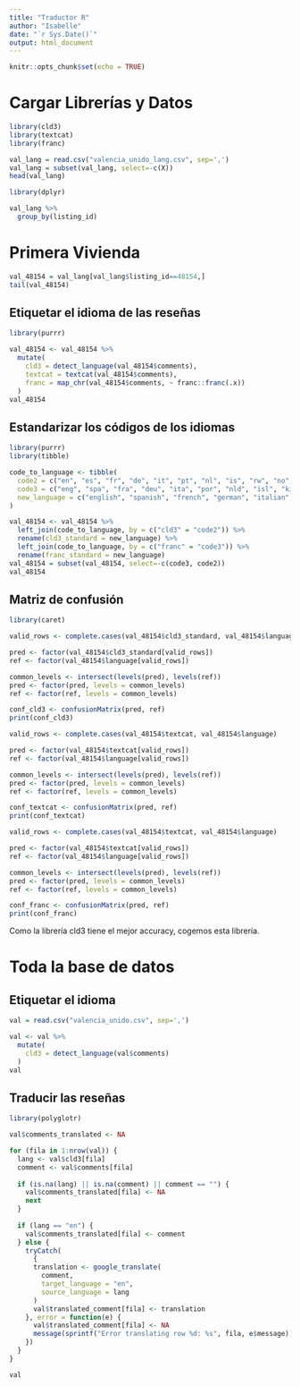 ---
title: "Traductor R"
author: "Isabelle"
date: "`r Sys.Date()`"
output: html_document
---

```{r setup, include=FALSE}
knitr::opts_chunk$set(echo = TRUE)
```

# Cargar Librerías y Datos

```{r librerias detectar idiomas}

library(cld3)
library(textcat)
library(franc)
```

```{r cargar datos}
val_lang = read.csv("valencia_unido_lang.csv", sep=',')
val_lang = subset(val_lang, select=-c(X))
head(val_lang)
```

```{r group by listing id}
library(dplyr)

val_lang %>%
  group_by(listing_id) 
```

# Primera Vivienda

```{r primera vivienda}
val_48154 = val_lang[val_lang$listing_id==48154,]
tail(val_48154)
```

## Etiquetar el idioma de las reseñas

```{r columnas librerias lang}
library(purrr)

val_48154 <- val_48154 %>%
  mutate(
    cld3 = detect_language(val_48154$comments),
    textcat = textcat(val_48154$comments),
    franc = map_chr(val_48154$comments, ~ franc::franc(.x))
  )
val_48154
```

## Estandarizar los códigos de los idiomas

```{r estandarizar codigos lang}

library(purrr)
library(tibble)

code_to_language <- tibble(
  code2 = c("en", "es", "fr", "de", "it", "pt", "nl", "is", "rw", "no", "so", "sc", "ep", "gl", "ud", "ja", "ca", "nd"),
  code3 = c("eng", "spa", "fra", "deu", "ita", "por", "nld", "isl", "kin", "nor", "sot", "sco", "epo", "glg", "und", "jap", "cat", "nds"),
  new_language = c("english", "spanish", "french", "german", "italian", "portuguese", "dutch", "icelandic",   "kinyarwanda", "norwegian", "sotho", "scots", "esperanto", "galician", "undetermined", "japanese", "catalan", "low german")
)

val_48154 <- val_48154 %>%
  left_join(code_to_language, by = c("cld3" = "code2")) %>%
  rename(cld3_standard = new_language) %>%
  left_join(code_to_language, by = c("franc" = "code3")) %>%
  rename(franc_standard = new_language)
val_48154 = subset(val_48154, select=-c(code3, code2))
val_48154
```

## Matriz de confusión

```{r matriz de confusion cld3}
library(caret)

valid_rows <- complete.cases(val_48154$cld3_standard, val_48154$language)

pred <- factor(val_48154$cld3_standard[valid_rows])
ref <- factor(val_48154$language[valid_rows])

common_levels <- intersect(levels(pred), levels(ref))
pred <- factor(pred, levels = common_levels)
ref <- factor(ref, levels = common_levels)

conf_cld3 <- confusionMatrix(pred, ref)
print(conf_cld3)
```

```{r matriz de confusion textcat}
valid_rows <- complete.cases(val_48154$textcat, val_48154$language)

pred <- factor(val_48154$textcat[valid_rows])
ref <- factor(val_48154$language[valid_rows])

common_levels <- intersect(levels(pred), levels(ref))
pred <- factor(pred, levels = common_levels)
ref <- factor(ref, levels = common_levels)

conf_textcat <- confusionMatrix(pred, ref)
print(conf_textcat)
```

```{r matriz de confusion franc}

valid_rows <- complete.cases(val_48154$textcat, val_48154$language)

pred <- factor(val_48154$textcat[valid_rows])
ref <- factor(val_48154$language[valid_rows])

common_levels <- intersect(levels(pred), levels(ref))
pred <- factor(pred, levels = common_levels)
ref <- factor(ref, levels = common_levels)

conf_franc <- confusionMatrix(pred, ref)
print(conf_franc)
```

Como la librería cld3 tiene el mejor accuracy, cogemos esta librería.

# Toda la base de datos
## Etiquetar el idioma
```{r etiquetar idioma}
val = read.csv("valencia_unido.csv", sep=',')

val <- val %>%
  mutate(
    cld3 = detect_language(val$comments)
  )
val
```

## Traducir las reseñas

```{r}
library(polyglotr)

val$comments_translated <- NA

for (fila in 1:nrow(val)) {
  lang <- val$cld3[fila]
  comment <- val$comments[fila]
  
  if (is.na(lang) || is.na(comment) || comment == "") {
    val$comments_translated[fila] <- NA
    next
  }
  
  if (lang == "en") {
    val$comments_translated[fila] <- comment
  } else {
    tryCatch(
      {
      translation <- google_translate(
        comment,
        target_language = "en",
        source_language = lang
      )
      val$translated_comment[fila] <- translation
    }, error = function(e) {
      val$translated_comment[fila] <- NA
      message(sprintf("Error translating row %d: %s", fila, e$message))
    })
  }
}

val
```

